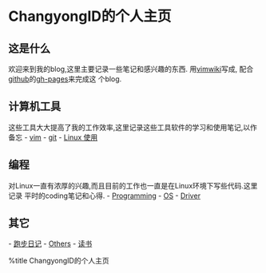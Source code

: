 = ChangyongID的个人主页 =

== 这是什么 ==
欢迎来到我的blog,这里主要记录一些笔记和感兴趣的东西.
用[http://code.google.com/p/vimwiki/ vimwiki]写成,
配合[http://github.com/ github]的[http://pages.github.com/ gh-pages]来完成这
个blog.

== 计算机工具 ==
这些工具大大提高了我的工作效率,这里记录这些工具软件的学习和使用笔记,以作备忘
- [[vim]]
- [[git]]
- [[Linux 使用]]

== 编程 ==
对Linux一直有浓厚的兴趣,而且目前的工作也一直是在Linux环境下写些代码.这里记录
平时的coding笔记和心得.
- [[Programming]]
- [[OS]]
- [[Driver]]

== 其它 ==
- [[diary/diary|跑步日记]]
- [[Others]]
- [[读书]]

%title ChangyongID的个人主页
